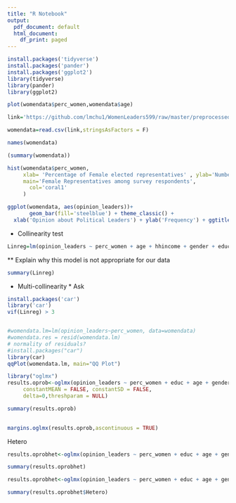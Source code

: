 ```yaml
---
title: "R Notebook"
output:
  pdf_document: default
  html_document:
    df_print: paged
---
```


```r
install.packages('tidyverse')
install.packages('pander')
install.packages('ggplot2')
library(tidyverse)
library(pander)
library(ggplot2)
```

```r
plot(womendata$perc_women,womendata$age)

```
 

```r
link='https://github.com/lmchu1/WomenLeaders599/raw/master/preprocessed_data.csv'

womendata=read.csv(link,stringsAsFactors = F)

names(womendata)

```



```r
(summary(womendata)) 

```


```r
hist(womendata$perc_women,
     xlab= 'Percentage of Female elected representatives' , ylab='Number of Survey Respondents',
     main='Female Representatives among survey respondents',
       col='coral1'
     )

```

```r
ggplot(womendata, aes(opinion_leaders))+
       geom_bar(fill='steelblue') + theme_classic() +
  xlab('Opinion about Political Leaders') + ylab('Frequency') + ggtitle('Distribution of Opinions about Leaders')

```

* Collinearity test
```r
Linreg=lm(opinion_leaders ~ perc_women + age + hhincome + gender + educ + race + employment + party, data=womendata) 


```

** Explain why this model is not appropriate for our data
```r

summary(Linreg)


```

* Multi-collinearity * Ask
```r
install.packages('car')
library('car')
vif(Linreg) > 3 

```


```r

```

```r
#womendata.lm=lm(opinion_leaders~perc_women, data=womendata)
#womendata.res = resid(womendata.lm)
# normality of residuals?
#install.packages("car")
library(car)
qqPlot(womendata.lm, main="QQ Plot")

```

```r
library("oglmx")
results.oprob<-oglmx(opinion_leaders ~ perc_women + educ + age + gender + hhincome + employment + party, data=womendata, link="probit",
     constantMEAN = FALSE, constantSD = FALSE,                         
     delta=0,threshparam = NULL)

summary(results.oprob)
                     
```

```r
margins.oglmx(results.oprob,ascontinuous = TRUE)
```


Hetero
```r
results.oprobhet<-oglmx(opinion_leaders ~ perc_women + educ + age + gender + hhincome + employment + party, data=womendata,constantMEAN= FALSE, constantSD= FALSE,threshparam=NULL)   

summary(results.oprobhet)
```
```r
results.oprobhet<-oglmx(opinion_leaders ~ perc_women + educ + age + gender + hhincome + employment + party, data=womendata,constantMEAN= FALSE, constantSD= FALSE,threshparam=NULL)   

summary(results.oprobhet$Hetero)
```

